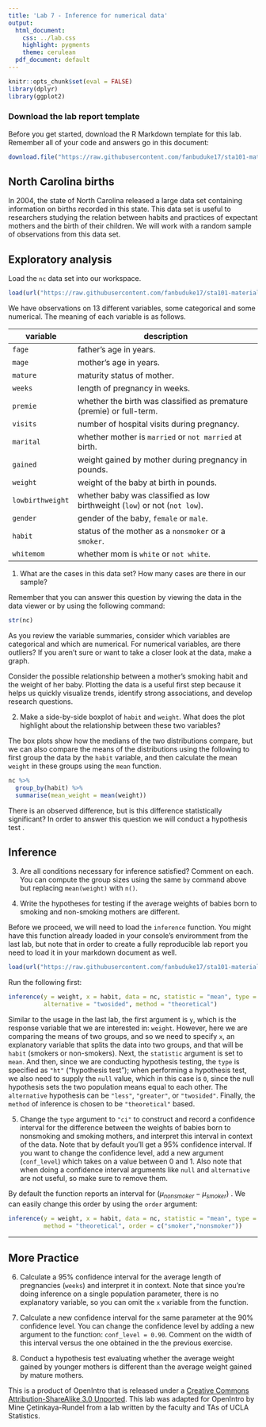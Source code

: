 ```yaml
---
title: 'Lab 7 - Inference for numerical data'
output:
  html_document:
    css: ../lab.css
    highlight: pygments
    theme: cerulean
  pdf_document: default
---
```


```r
knitr::opts_chunk$set(eval = FALSE)
library(dplyr)
library(ggplot2)
```


### Download the lab report template
Before you get started, download the R Markdown 
template for this lab. Remember all of your code and answers go in this document:
```r
download.file("https://raw.githubusercontent.com/fanbuduke17/sta101-materials/main/Labs/lab7/lab7.Rmd", destfile = "lab7.Rmd", method = "curl", extra = "-k")
```


## North Carolina births

In 2004, the state of North Carolina released a large data set containing 
information on births recorded in this state. This data set is useful to 
researchers studying the relation between habits and practices of expectant 
mothers and the birth of their children. We will work with a random sample of 
observations from this data set.

## Exploratory analysis

Load the `nc` data set into our workspace.

```r
load(url("https://raw.githubusercontent.com/fanbuduke17/sta101-materials/main/Labs/lab7/nc.RData"))
```

We have observations on 13 different variables, some categorical and some 
numerical. The meaning of each variable is as follows.

variable         | description
---------------- | ---------------------------------------------
`fage`           | father's age in years.
`mage`           | mother's age in years.
`mature`         | maturity status of mother.
`weeks`          | length of pregnancy in weeks.
`premie`         | whether the birth was classified as premature (premie) or full-term.
`visits`         | number of hospital visits during pregnancy.
`marital`        | whether mother is `married` or `not married` at birth.
`gained`         | weight gained by mother during pregnancy in pounds.
`weight`         | weight of the baby at birth in pounds.
`lowbirthweight` | whether baby was classified as low birthweight (`low`) or not (`not low`).
`gender`         | gender of the baby, `female` or `male`.
`habit`          | status of the mother as a `nonsmoker` or a `smoker`.
`whitemom`       | whether mom is `white` or `not white`.

1.  What are the cases in this data set? How many cases are there in our sample?

Remember that you can answer this question by viewing the data in the data viewer or
by using the following command:

```r
str(nc)
```

As you review the variable summaries, consider which variables are categorical 
and which are numerical. For numerical variables, are there outliers? If you 
aren't sure or want to take a closer look at the data, make a graph.

Consider the possible relationship between a mother's smoking habit and the 
weight of her baby. Plotting the data is a useful first step because it helps 
us quickly visualize trends, identify strong associations, and develop research
questions.

2.  Make a side-by-side boxplot of `habit` and `weight`. What does the plot 
highlight about the relationship between these two variables?

The box plots show how the medians of the two distributions compare, but we can
also compare the means of the distributions using the following to 
first group the data by the `habit` variable, and then calculate the mean
`weight` in these groups using the `mean` function.

```r
nc %>%
  group_by(habit) %>%
  summarise(mean_weight = mean(weight))
```

There is an observed difference, but is this difference statistically 
significant? In order to answer this question we will conduct a hypothesis test
.

## Inference

3.  Are all conditions necessary for inference satisfied? Comment on each. You can 
compute the group sizes using the same `by` command above but replacing `mean(weight)` 
with `n()`.

4.  Write the hypotheses for testing if the average weights of babies born to 
smoking and non-smoking mothers are different.

Before we proceed, we will need to load the `inference` function. You might have this 
function already loaded in your console's enviromment from the last lab, but note that in order to create a fully reproducible lab report you need to load it in your markdown document as well.

```r
load(url("https://raw.githubusercontent.com/fanbuduke17/sta101-materials/main/Labs/lab6/inference.RData"))
```

Run the following first:

```r
inference(y = weight, x = habit, data = nc, statistic = "mean", type = "ht", null = 0, 
          alternative = "twosided", method = "theoretical")
```

Similar to the usage in the last lab, the first argument is `y`, which is the response variable that we are interested in: `weight`. However, here we are comparing the means of two groups, and so we need to specify `x`, an explanatory variable that splits the data into two groups, and that will be `habit` (smokers or 
non-smokers). Next, the `statistic` argument is set to `mean`. And then, since we are conducting hypothesis testing, the `type` is specified as `"ht"` ("hypothesis test"); when performing a  hypothesis test, we also need to supply the `null` value, which in this case is `0`, since the null hypothesis sets the two population means equal to each other. 
The `alternative` hypothesis can be `"less"`, `"greater"`, or `"twosided"`. 
Finally, the `method` of inference is chosen to be `"theoretical"` based.

5.  Change the `type` argument to `"ci"` to construct and record a confidence 
interval for the difference between the weights of babies born to nonsmoking and 
smoking mothers, and interpret this interval in context of the data. Note that by 
default you'll get a 95% confidence interval. If you want to change the
confidence level, add a new argument (`conf_level`) which takes on a value
between 0 and 1. Also note that when doing a confidence interval arguments like
`null` and `alternative` are not useful, so make sure to remove them.

By default the function reports an interval for ($\mu_{nonsmoker} - \mu_{smoker}$)
. We can easily change this order by using the `order` argument:

```r
inference(y = weight, x = habit, data = nc, statistic = "mean", type = "ci", 
          method = "theoretical", order = c("smoker","nonsmoker"))
```

* * *

## More Practice

6.   Calculate a 95% confidence interval for the average length of pregnancies 
(`weeks`) and interpret it in context. Note that since you're doing inference 
on a single population parameter, there is no explanatory variable, so you can 
omit the `x` variable from the function.

7.   Calculate a new confidence interval for the same parameter at the 90% 
confidence level. You can change the confidence level by adding a new argument 
to the function: `conf_level = 0.90`. Comment on the width of this interval versus 
the one obtained in the the previous exercise.

8.   Conduct a hypothesis test evaluating whether the average weight gained by 
younger mothers is different than the average weight gained by mature mothers.

<!-- 9.   Now, a non-inference task: Determine the age cutoff for younger and mature  -->
<!-- mothers. Use a method of your choice, and explain how your method works. -->

<!-- 10.   Pick a pair of variables: one numerical (response) and one categorical (explanatory).  -->
<!-- Come up with a research question evaluating the relationship between these variables.  -->
<!-- Formulate the question in a way that it can be answered using a hypothesis test -->
<!-- and/or a confidence interval. Answer your question using the `inference`  -->
<!-- function, report the statistical results, and also provide an explanation in  -->
<!-- plain language. Be sure to check all assumptions,state your $\alpha$ level, and conclude  -->
<!-- in context. (Note: Picking your own variables, coming up with a research question, -->
<!-- and analyzing the data to answer this question is basically what you'll need to do for your project as well.) -->


<div id="license">
This is a product of OpenIntro that is released under a [Creative Commons 
Attribution-ShareAlike 3.0 Unported](http://creativecommons.org/licenses/by-sa/3.0).
This lab was adapted for OpenIntro by Mine &Ccedil;etinkaya-Rundel from a lab 
written by the faculty and TAs of UCLA Statistics.
</div>